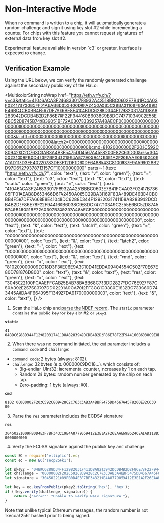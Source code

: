 
# Non-Interactive Mode

When no command is written to a chip, it will automatically generate a random challenge and sign it using key slot #2 while incrementing a counter. For chips with this feature you cannot request signatures of external data from key slot #2.

<Callout type="warning">
Experimental feature available in version `c3` or greater. Interface is expected to change.
</Callout>

## Verification Example

Using the URL below, we can verify the randomly generated challenge against the secondary public key of the HaLo:

<MulticolorString 
  noWrap
  href="https://eth.vrfy.ch/?v=c3&static=41046ACA3F246833017F8932A42518BBC0602E7B41FC4A03F02417B73685FF01AEAB8D653466D6FA2450A085C29BA31169F83A489DE46BC4CB0BB4F567DF7A66BE8E4104BDC6288D344F129820317411D8A8283942DCDB4B2D2F86E78F22F944160B6038C9E8DC747710349C2E55E6BC52D8745B749B39051BF72A0307B339257A48AECF000000000000000000000000000000000000000000000000000000000000000000000000000000000000000000000000000000000000000000000000000000000000&latch1=0000000000000000000000000000000000000000000000000000000000000000&latch2=0000000000000000000000000000000000000000000000000000000000000000&cmd=810200000002F202C592C809428C2C763C3AB3A4BBF5475DD4567A45F8200E82C63D00&res=30450221009FB0D4E3F7BF343219E4A8779059412E3E1A2F26EAAE69B6246EA1AD118D3EE40220783DEBF12DF1D60DF6488543C8100937E9A596028B2D97D65279378713157CF10000000000"
  parts={[
    {text: "https://eth.vrfy.ch/?", color: "text"},
    {text: "v", color: "green"},
    {text: "=", color: "text"},
    {text: "c3", color: "text"},
    {text: "&", color: "text"},
    {text: "static", color: "green"},
    {text: "=", color: "text"},
    {text: "41046ACA3F246833017F8932A42518BBC0602E7B41FC4A03F02417B73685FF01AEAB8D653466D6FA2450A085C29BA31169F83A489DE46BC4CB0BB4F567DF7A66BE8E4104BDC6288D344F129820317411D8A8283942DCDB4B2D2F86E78F22F944160B6038C9E8DC747710349C2E55E6BC52D8745B749B39051BF72A0307B339257A48AECF000000000000000000000000000000000000000000000000000000000000000000000000000000000000000000000000000000000000000000000000000000000000", color: "text"},
    {text: "&", color: "text"},
    {text: "latch1", color: "green"},
    {text: "=", color: "text"},
    {text: "0000000000000000000000000000000000000000000000000000000000000000", color: "text"},
    {text: "&", color: "text"},
    {text: "latch2", color: "green"},
    {text: "=", color: "text"},
    {text: "0000000000000000000000000000000000000000000000000000000000000000", color: "text"},
    {text: "&", color: "text"},
    {text: "cmd", color: "green"},
    {text: "=", color: "text"},
    {text: "810200000009DC18D3F30E06E9A3C10D41EDDA09404654C502F70E67E80D781876D800", color: "text"},
    {text: "&", color: "text"},
    {text: "res", color: "green"},
    {text: "=", color: "text"},
    {text: "3045022100FCAAEFFCAB25E4B78BABB68C733DD2827FDC76E927F87C50A392E257583797DD02201A9CA7012FF3CC1C3380E1832BC733C69D743445A8DA4F664095F134927DA9170000000000", color: "text"},
    {text: "&", color: "text"},
  ]}
/>



1. Scan the HaLo chip and [parse the NDEF record](../HaLo/params). The `static` parameter contains the public key for key slot #2 or `pkey2`.

**`static`**

```
41 04BDC6288D344F129820317411D8A8283942DCDB4B2D2F86E78F22F944160B6038C9E8DC747710349C2E55E6BC52D8745B749B39051BF72A0307B339257A48AECF
```

2. When there was no command initiated, the `cmd` parameter includes a `command code` and `challenge`:

- `command code`: 2 bytes (always: 8102).
- `challenge`: 32 bytes (e.g. 00000009DC18…), which consists of:
  - Big-endian UInt32: incremental counter, increases by 1 on each tap.
  - Random 28 bytes: random number generated by the chip on each tap.
  - Zero-padding: 1 byte (always: 00).

**`cmd`**

```
8102 00000002F202C592C809428C2C763C3AB3A4BBF5475DD4567A45F8200E82C63D 00
```

3. Parse the `res` parameter includes [the ECDSA signature](../Halo/params#res-parameter):

**`res`**

```
30450221009FB0D4E3F7BF343219E4A8779059412E3E1A2F26EAAE69B6246EA1AD118D3EE40220783DEBF12DF1D60DF6488543C8100937E9A596028B2D97D65279378713157CF1 0000000000
```

4. Verify the ECDSA signature against the publick key and challenge:

```js copy
const EC = require('elliptic').ec;
const ec = new EC('secp256k1');

let pkey2 = "04BDC6288D344F129820317411D8A8283942DCDB4B2D2F86E78F22F944160B6038C9E8DC747710349C2E55E6BC52D8745B749B39051BF72A0307B339257A48AECF";
let challenge = "00000002F202C592C809428C2C763C3AB3A4BBF5475DD4567A45F8200E82C63D";
let signature = "30450221009FB0D4E3F7BF343219E4A8779059412E3E1A2F26EAAE69B6246EA1AD118D3EE40220783DEBF12DF1D60DF6488543C8100937E9A596028B2D97D65279378713157CF1";

let key = ec.keyFromPublic(pkey2.toString('hex'), 'hex');
if (!key.verify(challenge, signature)) {
    return {"error": "Unable to verify HaLo signature."};
}
```

<Callout type="info">
Note that unlike typical Ethereum messages, the random number is not `keccak256` hashed prior to being signed.
</Callout>